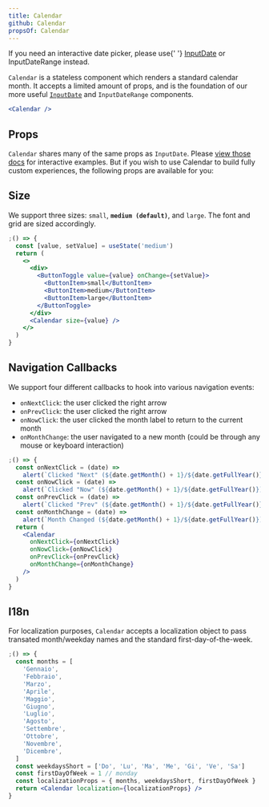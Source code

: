 ```yaml
---
title: Calendar
github: Calendar
propsOf: Calendar
---
```



<MessageBar>
  If you need an interactive date picker, please use{' '}
  <a href="/components/forms/input-date">InputDate</a> or InputDateRange
  instead.
</MessageBar>

`Calendar` is a stateless component which renders a standard calendar month. It accepts a limited amount of props, and is the foundation of our more useful [`InputDate`](/components/forms/input-date) and `InputDateRange` components.

```jsx
<Calendar />
```

## Props

`Calendar` shares many of the same props as `InputDate`. Please [view those docs](/components/forms/input-date) for interactive examples. But if you wish to use Calendar to build fully custom experiences, the following props are available for you:

<CalendarPropTable />

## Size

We support three sizes: `small`, **`medium (default)`**, and `large`. The font and grid are sized accordingly.

```jsx
;() => {
  const [value, setValue] = useState('medium')
  return (
    <>
      <div>
        <ButtonToggle value={value} onChange={setValue}>
          <ButtonItem>small</ButtonItem>
          <ButtonItem>medium</ButtonItem>
          <ButtonItem>large</ButtonItem>
        </ButtonToggle>
      </div>
      <Calendar size={value} />
    </>
  )
}
```

## Navigation Callbacks

We support four different callbacks to hook into various navigation events:

- <Code>onNextClick</Code>: the user clicked the right arrow
- <Code>onPrevClick</Code>: the user clicked the right arrow
- <Code>onNowClick</Code>: the user clicked the month label to return to the
  current month
- <Code>onMonthChange</Code>: the user navigated to a new month (could be
  through any mouse or keyboard interaction)

```jsx
;() => {
  const onNextClick = (date) =>
    alert(`Clicked "Next" (${date.getMonth() + 1}/${date.getFullYear()})`)
  const onNowClick = (date) =>
    alert(`Clicked "Now" (${date.getMonth() + 1}/${date.getFullYear()})`)
  const onPrevClick = (date) =>
    alert(`Clicked "Prev" (${date.getMonth() + 1}/${date.getFullYear()})`)
  const onMonthChange = (date) =>
    alert(`Month Changed (${date.getMonth() + 1}/${date.getFullYear()})`)
  return (
    <Calendar
      onNextClick={onNextClick}
      onNowClick={onNowClick}
      onPrevClick={onPrevClick}
      onMonthChange={onMonthChange}
    />
  )
}
```

## I18n

For localization purposes, `Calendar` accepts a localization object to pass transated month/weekday names and the standard first-day-of-the-week.

```jsx
;() => {
  const months = [
    'Gennaio',
    'Febbraio',
    'Marzo',
    'Aprile',
    'Maggio',
    'Giugno',
    'Luglio',
    'Agosto',
    'Settembre',
    'Ottobre',
    'Novembre',
    'Dicembre',
  ]
  const weekdaysShort = ['Do', 'Lu', 'Ma', 'Me', 'Gi', 'Ve', 'Sa']
  const firstDayOfWeek = 1 // monday
  const localizationProps = { months, weekdaysShort, firstDayOfWeek }
  return <Calendar localization={localizationProps} />
}
```
